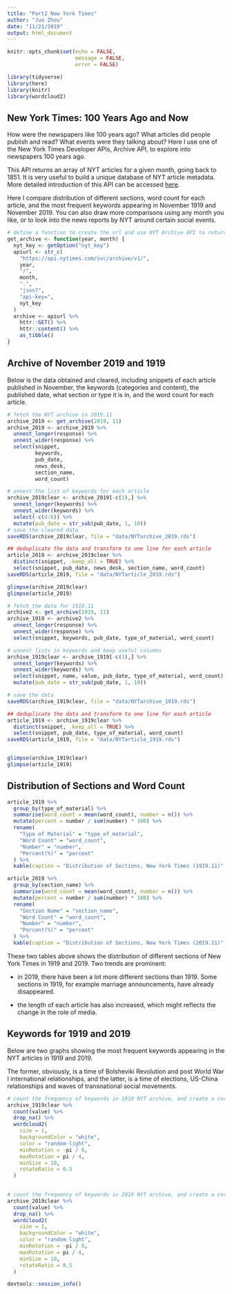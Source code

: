 ```yaml
---
title: "Part2 New York Times"
author: "Jue Zhou"
date: "11/21/2019"
output: html_document
---
```

```r
knitr::opts_chunk$set(echo = FALSE,
                      message = FALSE,
                      error = FALSE)

library(tidyverse)
library(here)
library(knitr)
library(wordcloud2)

```

## New York Times: 100 Years Ago and Now

How were the newspapers like 100 years ago? What articles did people publish and read? What events were they talking about? Here I use one of the New York Times Developer APIs, Archive API, to explore into newspapers 100 years ago.

This API returns an array of NYT articles for a given month, going back to 1851. It is very useful to build a unique database of NYT article metadata. More detailed introduction of this API can be accessed [here](https://developer.nytimes.com/docs/archive-product/1/overview).

Here I compare distribution of different sections, word count for each article, and the most frequent keywords appearing in November 1919 and November 2019. You can also draw more comparisons using any month you like, or to look into the news reports by NYT around certain social events. 

```r
# define a function to create the url and use NYT Archive API to return the array of articles of a certain month
get_archive <- function(year, month) {
  nyt_key <- getOption("nyt_key")
  apiurl <- str_c(
    "https://api.nytimes.com/svc/archive/v1/",
    year,
    "/",
    month,
    ".",
    "json?",
    "api-key=",
    nyt_key
  )
  archive <- apiurl %>%
    httr::GET() %>%
    httr::content() %>%
    as_tibble() 
}

```

## Archive of November 2019 and 1919

Below is the data obtained and cleared, including snippets of each article published in November, the keywords (categories and content), the published date, what section or type it is in, and the word count for each article.
```r
# fetch the NYT archive in 2019.11
archive_2019 <- get_archive(2019, 11)
archive_2019 <- archive_2019 %>%
  unnest_longer(response) %>%
  unnest_wider(response) %>%
  select(snippet,
         keywords,
         pub_date,
         news_desk,
         section_name,
         word_count)

# unnest the list of keywords for each article
archive_2019clear <- archive_2019[-c(1),] %>%
  unnest_longer(keywords) %>%
  unnest_wider(keywords) %>%
  select(-c(4:6)) %>%
  mutate(pub_date = str_sub(pub_date, 1, 10))
# save the cleared data
saveRDS(archive_2019clear, file = "data/NYTarchive_2019.rds")

## deduplicate the data and transform to one line for each article
article_2019 <- archive_2019clear %>%
  distinct(snippet, .keep_all = TRUE) %>%
  select(snippet, pub_date, news_desk, section_name, word_count)
saveRDS(article_2019, file = "data/NYTarticle_2019.rds")

glimpse(archive_2019clear)
glimpse(article_2019)
```

```r
# fetch the data for 1919.11
archive2 <- get_archive(1919, 11)
archive_1919 <- archive2 %>%
  unnest_longer(response) %>%
  unnest_wider(response) %>%
  select(snippet, keywords, pub_date, type_of_material, word_count)

# unnest lists in keywords and keep useful columns
archive_1919clear <- archive_1919[-c(1),] %>%
  unnest_longer(keywords) %>%
  unnest_wider(keywords) %>%
  select(snippet, name, value, pub_date, type_of_material, word_count) %>%
  mutate(pub_date = str_sub(pub_date, 1, 10))

# save the data
saveRDS(archive_1919clear, file = "data/NYTarchive_1919.rds")

## deduplicate the data and transform to one line for each article
article_1919 <- archive_1919clear %>%
  distinct(snippet, .keep_all = TRUE) %>%
  select(snippet, pub_date, type_of_material, word_count)
saveRDS(article_1919, file = "data/NYTarticle_1919.rds")


glimpse(archive_1919clear)
glimpse(article_1919)
```

## Distribution of Sections and Word Count
```r
article_1919 %>%
  group_by(type_of_material) %>%
  summarise(word_count = mean(word_count), number = n()) %>%
  mutate(percent = number / sum(number) * 100) %>%
  rename(
    "Type of Material" = "type_of_material",
    "Word Count" = "word_count",
    "Number" = "number",
    "Percent(%)" = "percent"
  ) %>%
  kable(caption = "Distribution of Sections, New York Times (1919.11)", digits = 2)

article_2019 %>%
  group_by(section_name) %>%
  summarise(word_count = mean(word_count), number = n()) %>%
  mutate(percent = number / sum(number) * 100) %>%
  rename(
    "Section Name" = "section_name",
    "Word Count" = "word_count",
    "Number" = "number",
    "Percent(%)" = "percent"
  ) %>%
  kable(caption = "Distribution of Sections, New York Times (2019.11)", digits = 2)

```

These two tables above shows the distribution of different sections of New York Times in 1919 and 2019. 
Two trends are prominent:

- in 2019, there have been a lot more different sections than 1919. Some sections in 1919, for example marriage announcements, have already disappeared.

- the length of each article has also increased, which might reflects the change in the role of media.

## Keywords for 1919 and 2019

Below are two graphs showing the most frequent keywords appearing in the NYT articles in 1919 and 2019. 

The former, obviously, is a time of Bolsheviki Revolution and post World War I international relationships, and the latter, is a time of elections, US-China relationships and waves of transnational social movements.

```r
# count the frequency of keywords in 1919 NYT archive, and create a corresponding word cloud
archive_1919clear %>%
  count(value) %>%
  drop_na() %>%
  wordcloud2(
    size = 1,
    backgroundColor = "white",
    color = "random-light",
    minRotation = -pi / 6,
    maxRotation = pi / 4,
    minSize = 10,
    rotateRatio = 0.5
  )
  
```


```r
# count the frequency of keywords in 2019 NYT archive, and create a corresponding word cloud
archive_2019clear %>%
  count(value) %>%
  drop_na() %>%
  wordcloud2(
    size = 1,
    backgroundColor = "white",
    color = "random-light",
    minRotation = -pi / 6,
    maxRotation = pi / 4,
    minSize = 10,
    rotateRatio = 0.5
  )

```


```r
devtools::session_info()
```
